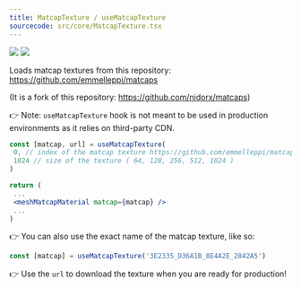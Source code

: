```yaml
---
title: MatcapTexture / useMatcapTexture
sourcecode: src/core/MatcapTexture.tsx
---
```


[![](https://img.shields.io/badge/-storybook-%23ff69b4)](https://drei.pmnd.rs/?path=/story/staging-matcaptexture) ![](https://img.shields.io/badge/-suspense-brightgreen)

Loads matcap textures from this repository: https://github.com/emmelleppi/matcaps

(It is a fork of this repository: https://github.com/nidorx/matcaps)

👉 Note: `useMatcapTexture` hook is not meant to be used in production environments as it relies on third-party CDN.

```jsx
const [matcap, url] = useMatcapTexture(
 0, // index of the matcap texture https://github.com/emmelleppi/matcaps/blob/master/matcap-list.json
 1024 // size of the texture ( 64, 128, 256, 512, 1024 )
)

return (
 ...
 <meshMatcapMaterial matcap={matcap} />
 ...
)
```

👉 You can also use the exact name of the matcap texture, like so:

```jsx
const [matcap] = useMatcapTexture('3E2335_D36A1B_8E4A2E_2842A5')
```

👉 Use the `url` to download the texture when you are ready for production!
